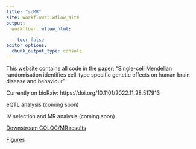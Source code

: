 ```yaml
---
title: "scMR"
site: workflowr::wflow_site
output:
  workflowr::wflow_html:
    
    toc: false
editor_options:
  chunk_output_type: console
---
```

This website contains all code in the paper; "Single-cell Mendelian randomisation identifies cell-type specific genetic effects on human brain disease and behaviour"

Currently on bioRxiv: https://doi.org/10.1101/2022.11.28.517913 

eQTL analysis (coming soon)

IV selection and MR analysis (coming soon)


[Downstream COLOC/MR results](downstream.html)


[Figures](figures.html)
